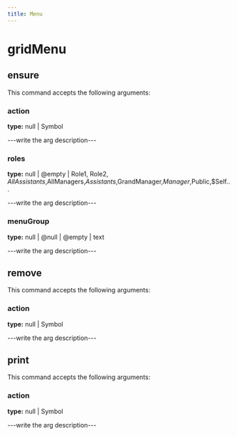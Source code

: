 ```yaml
---
title: Menu
---
```


# gridMenu

## ensure

This command accepts the following arguments:

### action
**type:** null | Symbol

---write the arg description---

### roles
**type:** null | @empty | Role1, Role2, $AllAssistants,$AllManagers,$Assistants,$GrandManager,$Manager,$Public,$Self...

---write the arg description---

### menuGroup
**type:** null | @null | @empty | text

---write the arg description---


## remove

This command accepts the following arguments:

### action
**type:** null | Symbol

---write the arg description---


## print

This command accepts the following arguments:

### action
**type:** null | Symbol

---write the arg description---


